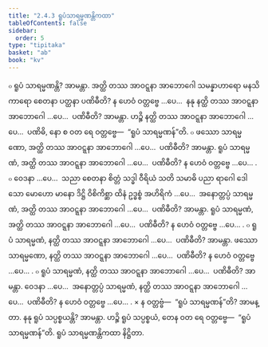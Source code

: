 ```yaml
---
title: "2.4.3 ရူပံသာရမ္မဏန္တိကထာ"
tableOfContents: false
sidebar:
  order: 5
type: "tipitaka"
basket: "ab"
book: "kv"
---
```



<DynamicBreadcrumb />

<Division number="552" book="kv">

<Paragraph number="1871" book="kv">
๐ ရူပံ သာရမ္မဏန္တိ? အာမန္တာ. အတ္ထိ တဿ အာဝဋ္ဋနာ အာဘောဂေါ သမန္နာဟာရော မနသိကာရော စေတနာ ပတ္ထနာ ပဏိဓီတိ? န ဟေဝံ ဝတ္တဗ္ဗေ …ပေ…  နနု နတ္ထိ တဿ အာဝဋ္ဋနာ အာဘောဂေါ …ပေ…  ပဏိဓီတိ? အာမန္တာ. ဟဉ္စိ နတ္ထိ တဿ အာဝဋ္ဋနာ အာဘောဂေါ …ပေ…  ပဏိဓိ, နော စ ဝတ ရေ ဝတ္တဗ္ဗေ—  “ရူပံ သာရမ္မဏန်”တိ.
</Paragraph>

<Paragraph number="1872" book="kv">
๐ ဖဿော သာရမ္မဏော, အတ္ထိ တဿ အာဝဋ္ဋနာ အာဘောဂေါ …ပေ…  ပဏိဓီတိ? အာမန္တာ. ရူပံ သာရမ္မဏံ, အတ္ထိ တဿ အာဝဋ္ဋနာ အာဘောဂေါ …ပေ…  ပဏိဓီတိ? န ဟေဝံ ဝတ္တဗ္ဗေ …ပေ… .
</Paragraph>

<Paragraph number="1873" book="kv">
๐ ဝေဒနာ …ပေ…  သညာ စေတနာ စိတ္တံ သဒ္ဓါ ဝီရိယံ သတိ သမာဓိ ပညာ ရာဂေါ ဒေါသော မောဟော မာနော ဒိဋ္ဌိ ဝိစိကိစ္ဆာ ထိနံ ဥဒ္ဓစ္စံ အဟိရိကံ …ပေ…  အနောတ္တပ္ပံ သာရမ္မဏံ, အတ္ထိ တဿ အာဝဋ္ဋနာ အာဘောဂေါ …ပေ…  ပဏိဓီတိ? အာမန္တာ. ရူပံ သာရမ္မဏံ, အတ္ထိ တဿ အာဝဋ္ဋနာ အာဘောဂေါ …ပေ…  ပဏိဓီတိ? န ဟေဝံ ဝတ္တဗ္ဗေ …ပေ… .
</Paragraph>

<Paragraph number="1874" book="kv">
๐ ရူပံ သာရမ္မဏံ, နတ္ထိ တဿ အာဝဋ္ဋနာ အာဘောဂေါ …ပေ…  ပဏိဓီတိ? အာမန္တာ. ဖဿော သာရမ္မဏော, နတ္ထိ တဿ အာဝဋ္ဋနာ အာဘောဂေါ …ပေ…  ပဏိဓီတိ? န ဟေဝံ ဝတ္တဗ္ဗေ …ပေ… .
</Paragraph>

<Paragraph number="1875" book="kv">
๐ ရူပံ သာရမ္မဏံ, နတ္ထိ တဿ အာဝဋ္ဋနာ အာဘောဂေါ …ပေ…  ပဏိဓီတိ? အာမန္တာ. ဝေဒနာ …ပေ…  အနောတ္တပ္ပံ သာရမ္မဏံ, နတ္ထိ တဿ အာဝဋ္ဋနာ အာဘောဂေါ …ပေ…  ပဏိဓီတိ? န ဟေဝံ ဝတ္တဗ္ဗေ …ပေ… .
</Paragraph>

</Division>
<Division number="553" book="kv">

<Paragraph number="1876" book="kv">
× န ဝတ္တဗ္ဗံ—  “ရူပံ သာရမ္မဏန်”တိ? အာမန္တာ. နနု ရူပံ သပ္ပစ္စယန္တိ? အာမန္တာ. ဟဉ္စိ ရူပံ သပ္ပစ္စယံ, တေန ဝတ ရေ ဝတ္တဗ္ဗေ—  “ရူပံ သာရမ္မဏန်”တိ.

</Paragraph>
</Division>

<Paragraph number="1877" type="center" book="kv">
ရူပံ သာရမ္မဏန္တိကထာ နိဋ္ဌိတာ.
</Paragraph>